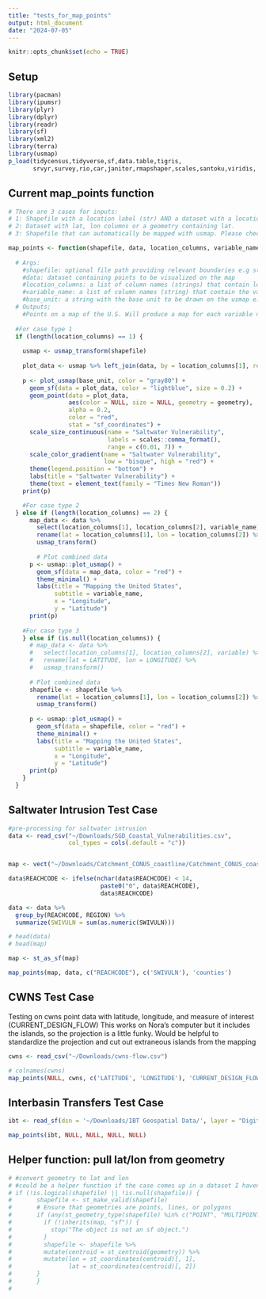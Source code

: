 ```yaml
---
title: "tests_for_map_points"
output: html_document
date: "2024-07-05"
---
```


```r
knitr::opts_chunk$set(echo = TRUE)
```

## Setup

```r
library(pacman)
library(ipumsr)
library(plyr)
library(dplyr)
library(readr)
library(sf)
library(xml2)
library(terra)
library(usmap)
p_load(tidycensus,tidyverse,sf,data.table,tigris,
       srvyr,survey,rio,car,janitor,rmapshaper,scales,santoku,viridis, urbnmapr, usmap)
```


## Current map_points function

```r
# There are 3 cases for inputs: 
# 1: Shapefile with a location label (str) AND a dataset with a location label (str). 
# 2: Dataset with lat, lon columns or a geometry containing lat. 
# 3: Shapefile that can automatically be mapped with usmap. Please check the package's location data requirements for this. 

map_points <- function(shapefile, data, location_columns, variable_name, base_unit) {
  
  # Args: 
    #shapefile: optional file path providing relevant boundaries e.g state, county, HUC. If no file to provide, write NULL 
    #data: dataset containing points to be visualized on the map 
    #location_columns: a list of column names (strings) that contain location data e.g c('lat', 'lon') or c('State')
    #variable_name: a list of column names (string) that contain the variables of interest to be mapped e.g c('saltwater', 'Population Total')
    #base_unit: a string with the base unit to be drawn on the usmap e.g 'counties'
  # Outputs; 
    #Points on a map of the U.S. Will produce a map for each variable name listed in variable_name
  
  #For case type 1 
  if (length(location_columns) == 1) {
  
    usmap <- usmap_transform(shapefile)
   
    plot_data <- usmap %>% left_join(data, by = location_columns[1], relationship = "many-to-many")
    
    p <- plot_usmap(base_unit, color = "gray80") + 
      geom_sf(data = plot_data, color = "lightblue", size = 0.2) +
      geom_point(data = plot_data,
                 aes(color = NULL, size = NULL, geometry = geometry),
                 alpha = 0.2,
                 color = "red",
                 stat = "sf_coordinates") +
      scale_size_continuous(name = "Saltwater Vulnerability",
                            labels = scales::comma_format(),
                            range = c(0.01, 7)) +
      scale_color_gradient(name = "Saltwater Vulnerability",
                           low = "bisque", high = "red") +
      theme(legend.position = "bottom") +
      labs(title = "Saltwater Vulnerability") +
      theme(text = element_text(family = "Times New Roman"))
    print(p)

    #For case type 2
  } else if (length(location_columns) == 2) {
      map_data <- data %>%
        select(location_columns[1], location_columns[2], variable_name) %>%
        rename(lat = location_columns[1], lon = location_columns[2]) %>%
        usmap_transform()
        
        # Plot combined data
      p <- usmap::plot_usmap() +
        geom_sf(data = map_data, color = "red") +
        theme_minimal() +
        labs(title = "Mapping the United States",
             subtitle = variable_name,
             x = "Longitude",
             y = "Latitude")
      print(p)
    
    #For case type 3
    } else if (is.null(location_columns)) {
      # map_data <- data %>%
      #   select(location_columns[1], location_columns[2], variable) %>%
      #   rename(lat = LATITUDE, lon = LONGITUDE) %>%
      #   usmap_transform()
    
      # Plot combined data
      shapefile <- shapefile %>%
        rename(lat = location_columns[1], lon = location_columns[2]) %>%
        usmap_transform()
      
      p <- usmap::plot_usmap() +
        geom_sf(data = shapefile, color = "red") +
        theme_minimal() +
        labs(title = "Mapping the United States",
             subtitle = variable_name,
             x = "Longitude",
             y = "Latitude")
      print(p)
    }
  }

```
## Saltwater Intrusion Test Case

```r
#pre-processing for saltwater intrusion
data <- read_csv("~/Downloads/SGD_Coastal_Vulnerabilities.csv", 
                 col_types = cols(.default = "c"))


map <- vect("~/Downloads/Catchment_CONUS_coastline/Catchment_CONUS_coastline.shp")

data$REACHCODE <- ifelse(nchar(data$REACHCODE) < 14, 
                          paste0("0", data$REACHCODE), 
                          data$REACHCODE)

data <- data %>%
  group_by(REACHCODE, REGION) %>%
  summarize(SWIVULN = sum(as.numeric(SWIVULN)))

# head(data)
# head(map)
```


```r
map <- st_as_sf(map)
```

```r
map_points(map, data, c("REACHCODE"), c('SWIVULN'), 'counties')
```

## CWNS Test Case

Testing on cwns point data with latitude, longitude, and measure of interest (CURRENT_DESIGN_FLOW)
This works on Nora's computer but it includes the islands, so the projection is a little funky. 
Would be helpful to standardize the projection and cut out extraneous islands from the mapping 

```r
cwns <- read_csv("~/Downloads/cwns-flow.csv")
```

```r
# colnames(cwns)
map_points(NULL, cwns, c('LATITUDE', 'LONGITUDE'), 'CURRENT_DESIGN_FLOW', NULL)
```

## Interbasin Transfers Test Case
```r
ibt <- read_sf(dsn = '~/Downloads/IBT Geospatial Data/', layer = "Digitized_IBTs")
```


```r
map_points(ibt, NULL, NULL, NULL, NULL)
```

## Helper function: pull lat/lon from geometry
```r
# #convert geometry to lat and lon 
# #could be a helper function if the case comes up in a dataset I haven't tested 
# if (!is.logical(shapefile) || !is.null(shapefile)) {
#       shapefile <- st_make_valid(shapefile)
#       # Ensure that geometries are points, lines, or polygons
#       if (any(st_geometry_type(shapefile) %in% c("POINT", "MULTIPOINT", "LINESTRING", "MULTILINESTRING", "POLYGON", "MULTIPOLYGON"))) {
#         if (!inherits(map, "sf")) {
#           stop("The object is not an sf object.")
#         }
#         shapefile <- shapefile %>%
#         mutate(centroid = st_centroid(geometry)) %>%
#         mutate(lon = st_coordinates(centroid)[, 1],
#                lat = st_coordinates(centroid)[, 2])
#       }
#       }
#   
```
